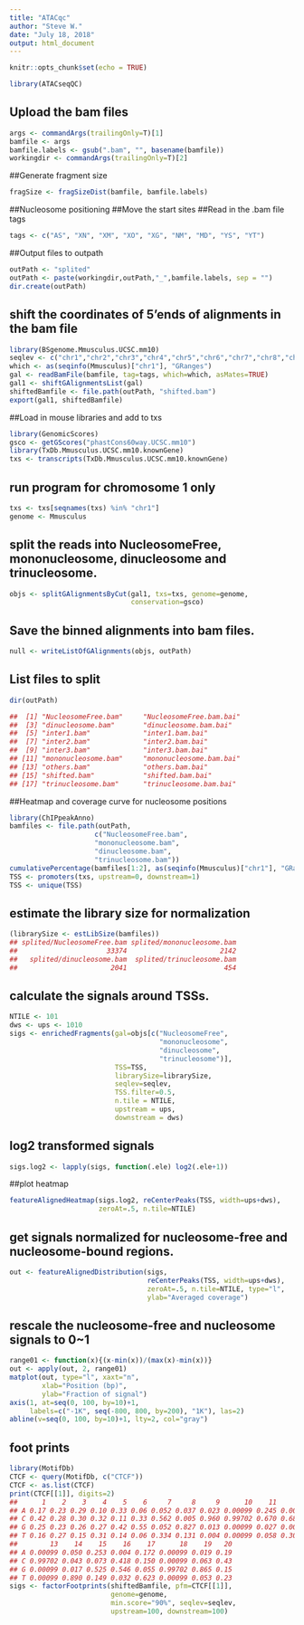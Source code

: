 ```yaml
---
title: "ATACqc"
author: "Steve W."
date: "July 18, 2018"
output: html_document
---
```


```r
knitr::opts_chunk$set(echo = TRUE)
```

```r
library(ATACseqQC)
```

## Upload the bam files

```r
args <- commandArgs(trailingOnly=T)[1]
bamfile <- args
bamfile.labels <- gsub(".bam", "", basename(bamfile))
workingdir <- commandArgs(trailingOnly=T)[2]
```

##Generate fragment size
```r
fragSize <- fragSizeDist(bamfile, bamfile.labels)
```
##Nucleosome positioning
##Move the start sites
##Read in the .bam file tags

```r
tags <- c("AS", "XN", "XM", "XO", "XG", "NM", "MD", "YS", "YT")
```

##Output files to outpath

```r
outPath <- "splited"
outPath <- paste(workingdir,outPath,"_",bamfile.labels, sep = "")
dir.create(outPath)
```

## shift the coordinates of 5'ends of alignments in the bam file

```r
library(BSgenome.Mmusculus.UCSC.mm10)
seqlev <- c("chr1","chr2","chr3","chr4","chr5","chr6","chr7","chr8","chr9","chr10","chr11","chr12","chr13","chr14","chr15","chr16","chr17","chr18","chr19","chrX","chrY")
which <- as(seqinfo(Mmusculus)["chr1"], "GRanges")
gal <- readBamFile(bamfile, tag=tags, which=which, asMates=TRUE)
gal1 <- shiftGAlignmentsList(gal)
shiftedBamfile <- file.path(outPath, "shifted.bam")
export(gal1, shiftedBamfile)
```

##Load in mouse libraries and add to txs
```r
library(GenomicScores)
gsco <- getGScores("phastCons60way.UCSC.mm10")
library(TxDb.Mmusculus.UCSC.mm10.knownGene)
txs <- transcripts(TxDb.Mmusculus.UCSC.mm10.knownGene)
```

## run program for chromosome 1 only

```r
txs <- txs[seqnames(txs) %in% "chr1"]
genome <- Mmusculus
```
## split the reads into NucleosomeFree, mononucleosome, dinucleosome and trinucleosome.

```r
objs <- splitGAlignmentsByCut(gal1, txs=txs, genome=genome,
                              conservation=gsco)
```
## Save the binned alignments into bam files.

```r
null <- writeListOfGAlignments(objs, outPath)
```
## List files to split
```r
dir(outPath)

##  [1] "NucleosomeFree.bam"     "NucleosomeFree.bam.bai"
##  [3] "dinucleosome.bam"       "dinucleosome.bam.bai"  
##  [5] "inter1.bam"             "inter1.bam.bai"        
##  [7] "inter2.bam"             "inter2.bam.bai"        
##  [9] "inter3.bam"             "inter3.bam.bai"        
## [11] "mononucleosome.bam"     "mononucleosome.bam.bai"
## [13] "others.bam"             "others.bam.bai"        
## [15] "shifted.bam"            "shifted.bam.bai"       
## [17] "trinucleosome.bam"      "trinucleosome.bam.bai"
```

##Heatmap and coverage curve for nucleosome positions

```r
library(ChIPpeakAnno)
bamfiles <- file.path(outPath,
                     c("NucleosomeFree.bam",
                     "mononucleosome.bam",
                     "dinucleosome.bam",
                     "trinucleosome.bam"))
cumulativePercentage(bamfiles[1:2], as(seqinfo(Mmusculus)["chr1"], "GRanges"))
TSS <- promoters(txs, upstream=0, downstream=1)
TSS <- unique(TSS)
```

## estimate the library size for normalization

```r
(librarySize <- estLibSize(bamfiles))
## splited/NucleosomeFree.bam splited/mononucleosome.bam 
##                      33374                       2142 
##   splited/dinucleosome.bam  splited/trinucleosome.bam 
##                       2041                        454
```

## calculate the signals around TSSs.

```r
NTILE <- 101
dws <- ups <- 1010
sigs <- enrichedFragments(gal=objs[c("NucleosomeFree", 
                                     "mononucleosome",
                                     "dinucleosome",
                                     "trinucleosome")], 
                          TSS=TSS,
                          librarySize=librarySize,
                          seqlev=seqlev,
                          TSS.filter=0.5,
                          n.tile = NTILE,
                          upstream = ups,
                          downstream = dws)
```
## log2 transformed signals
```r
sigs.log2 <- lapply(sigs, function(.ele) log2(.ele+1))
```
##plot heatmap
```r
featureAlignedHeatmap(sigs.log2, reCenterPeaks(TSS, width=ups+dws),
                      zeroAt=.5, n.tile=NTILE)
```

## get signals normalized for nucleosome-free and nucleosome-bound regions.

```r
out <- featureAlignedDistribution(sigs, 
                                  reCenterPeaks(TSS, width=ups+dws),
                                  zeroAt=.5, n.tile=NTILE, type="l", 
                                  ylab="Averaged coverage")
```

## rescale the nucleosome-free and nucleosome signals to 0~1

```r
range01 <- function(x){(x-min(x))/(max(x)-min(x))}
out <- apply(out, 2, range01)
matplot(out, type="l", xaxt="n", 
        xlab="Position (bp)", 
        ylab="Fraction of signal")
axis(1, at=seq(0, 100, by=10)+1, 
     labels=c("-1K", seq(-800, 800, by=200), "1K"), las=2)
abline(v=seq(0, 100, by=10)+1, lty=2, col="gray")
```

## foot prints

```r
library(MotifDb)
CTCF <- query(MotifDb, c("CTCF"))
CTCF <- as.list(CTCF)
print(CTCF[[1]], digits=2)
##      1    2    3    4    5    6     7     8     9      10    11      12
## A 0.17 0.23 0.29 0.10 0.33 0.06 0.052 0.037 0.023 0.00099 0.245 0.00099
## C 0.42 0.28 0.30 0.32 0.11 0.33 0.562 0.005 0.960 0.99702 0.670 0.68901
## G 0.25 0.23 0.26 0.27 0.42 0.55 0.052 0.827 0.013 0.00099 0.027 0.00099
## T 0.16 0.27 0.15 0.31 0.14 0.06 0.334 0.131 0.004 0.00099 0.058 0.30900
##        13    14    15    16    17      18    19   20
## A 0.00099 0.050 0.253 0.004 0.172 0.00099 0.019 0.19
## C 0.99702 0.043 0.073 0.418 0.150 0.00099 0.063 0.43
## G 0.00099 0.017 0.525 0.546 0.055 0.99702 0.865 0.15
## T 0.00099 0.890 0.149 0.032 0.623 0.00099 0.053 0.23
sigs <- factorFootprints(shiftedBamfile, pfm=CTCF[[1]], 
                         genome=genome,
                         min.score="90%", seqlev=seqlev,
                         upstream=100, downstream=100)
```














